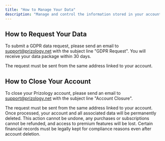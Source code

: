 ```yaml
---
title: "How to Manage Your Data"
description: "Manage and control the information stored in your account"
---
```


## How to Request Your Data

To submit a GDPR data request, please send an email to [support@prizology.net](mailto:support@prizology.net) with the subject line "GDPR Request". You will receive your data package within 30 days.

<Note>
  The request must be sent from the same address linked to your account.
</Note>

## How to Close Your Account

To close your Prizology account, please send an email to [support@prizology.net](mailto:support@prizology.net) with the subject line "Account Closure". 

<Note>
  The request must be sent from the same address linked to your account.
</Note>

<Danger>
  Once processed, your account and all associated data will be permanently deleted. This action cannot be undone, any purchases or subscriptions cannot be refunded, and access to premium features will be lost. Certain financial records must be legally kept for compliance reasons even after account deletion.
</Danger>